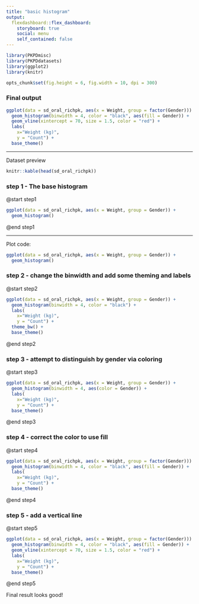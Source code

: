 ```yaml
---
title: "basic histogram"
output: 
  flexdashboard::flex_dashboard:
    storyboard: true
    social: menu
    self_contained: false
---
```


```r
library(PKPDmisc)
library(PKPDdatasets)
library(ggplot2)
library(knitr)
```

```r
opts_chunk$set(fig.height = 6, fig.width = 10, dpi = 300)
```

### Final output

```r
ggplot(data = sd_oral_richpk, aes(x = Weight, group = factor(Gender))) + 
  geom_histogram(binwidth = 4, color = "black", aes(fill = Gender)) + 
  geom_vline(xintercept = 70, size = 1.5, color = "red") + 
  labs(
    x="Weight (kg)", 
    y = "Count") + 
  base_theme()
```

***

Dataset preview

```r
knitr::kable(head(sd_oral_richpk))
```

### step 1 - The base histogram

@start step1
```r
ggplot(data = sd_oral_richpk, aes(x = Weight, group = Gender)) + 
  geom_histogram()  
```
@end step1

***

Plot code:

```r
ggplot(data = sd_oral_richpk, aes(x = Weight, group = Gender)) + 
  geom_histogram()  
```

### step 2 - change the binwidth and add some theming and labels

@start step2
```r
ggplot(data = sd_oral_richpk, aes(x = Weight, group = Gender)) + 
  geom_histogram(binwidth = 4, color = "black") + 
  labs(
    x="Weight (kg)", 
    y = "Count") + 
  theme_bw() + 
  base_theme()
```
@end step2

### step 3 - attempt to distinguish by gender via coloring

@start step3
```r
ggplot(data = sd_oral_richpk, aes(x = Weight, group = Gender)) + 
  geom_histogram(binwidth = 4, aes(color = Gender)) + 
  labs(
    x="Weight (kg)", 
    y = "Count") + 
  base_theme()
```
@end step3

### step 4 - correct the color to use fill

@start step4
```r
ggplot(data = sd_oral_richpk, aes(x = Weight, group = factor(Gender))) + 
  geom_histogram(binwidth = 4, color = "black", aes(fill = Gender)) + 
  labs(
    x="Weight (kg)", 
    y = "Count") + 
  base_theme()
```
@end step4

### step 5 - add a vertical line

@start step5
```r
ggplot(data = sd_oral_richpk, aes(x = Weight, group = factor(Gender))) + 
  geom_histogram(binwidth = 4, color = "black", aes(fill = Gender)) + 
  geom_vline(xintercept = 70, size = 1.5, color = "red") + 
  labs(
    x="Weight (kg)", 
    y = "Count") + 
  base_theme()
```
@end step5

Final result looks good!